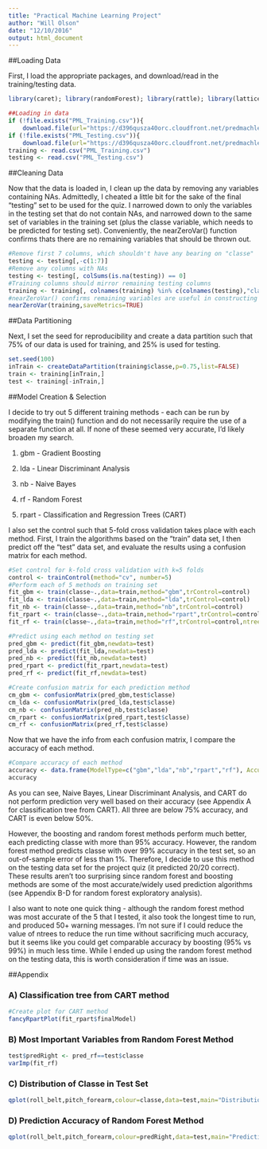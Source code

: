 ```yaml
---
title: "Practical Machine Learning Project"
author: "Will Olson"
date: "12/10/2016"
output: html_document
---
```

##Loading Data

First, I load the appropriate packages, and download/read in the training/testing data.

```r
library(caret); library(randomForest); library(rattle); library(lattice); library(ggplot2); library(gbm); library(survival); library(splines); library(parallel); library(plyr);
```

```r
##Loading in data
if (!file.exists("PML_Training.csv")){
    download.file(url="https://d396qusza40orc.cloudfront.net/predmachlearn/pml-training.csv", destfile="PML_Training.csv", method="curl")}
if (!file.exists("PML_Testing.csv")){
    download.file(url="https://d396qusza40orc.cloudfront.net/predmachlearn/pml-testing.csv", destfile="PML_Testing.csv", method="curl")}
training <- read.csv("PML_Training.csv")
testing <- read.csv("PML_Testing.csv")
```

##Cleaning Data

Now that the data is loaded in, I clean up the data by removing any variables containing NAs.  Admittedly, I cheated a little bit for the sake of the final "testing" set to be used for the quiz.  I narrowed down to only the variables in the testing set that do not contain NAs, and narrowed down to the same set of variables in the training set (plus the classe variable, which needs to be predicted for testing set).  Conveniently, the nearZeroVar() function confirms thats there are no remaining variables that should be thrown out.

```r
#Remove first 7 columns, which shouldn't have any bearing on "classe"
testing <- testing[,-c(1:7)]
#Remove any columns with NAs
testing <- testing[, colSums(is.na(testing)) == 0]
#Training columns should mirror remaining testing columns
training <- training[, colnames(training) %in% c(colnames(testing),"classe")]
#nearZeroVar() confirms remaining variables are useful in constructing prediction model
nearZeroVar(training,saveMetrics=TRUE)
```

##Data Partitioning

Next, I set the seed for reproducibility and create a data partition such that 75% of our data is used for training, and 25% is used for testing.

```r
set.seed(100)
inTrain <- createDataPartition(training$classe,p=0.75,list=FALSE)
train <- training[inTrain,]
test <- training[-inTrain,]
```

##Model Creation & Selection

I decide to try out 5 different training methods - each can be run by modifying the train() function and do not necessarily require the use of a separate function at all.  If none of these seemed very accurate, I'd likely broaden my search.

1) gbm - Gradient Boosting

2) lda - Linear Discriminant Analysis

3) nb - Naive Bayes

4) rf - Random Forest

5) rpart - Classification and Regression Trees (CART)

I also set the control such that 5-fold cross validation takes place with each method.  First, I train the algorithms based on the "train" data set, I then predict off the "test" data set, and evaluate the results using a confusion matrix for each method.  

```r
#Set control for k-fold cross validation with k=5 folds
control <- trainControl(method="cv", number=5)
#Perform each of 5 methods on training set
fit_gbm <- train(classe~.,data=train,method="gbm",trControl=control)
fit_lda <- train(classe~.,data=train,method="lda",trControl=control)
fit_nb <- train(classe~.,data=train,method="nb",trControl=control)
fit_rpart <- train(classe~.,data=train,method="rpart",trControl=control)
fit_rf <- train(classe~.,data=train,method="rf",trControl=control,ntree=50)
```
```r
#Predict using each method on testing set
pred_gbm <- predict(fit_gbm,newdata=test)
pred_lda <- predict(fit_lda,newdata=test)
pred_nb <- predict(fit_nb,newdata=test)
pred_rpart <- predict(fit_rpart,newdata=test)
pred_rf <- predict(fit_rf,newdata=test)
```
```r
#Create confusion matrix for each prediction method
cm_gbm <- confusionMatrix(pred_gbm,test$classe)
cm_lda <- confusionMatrix(pred_lda,test$classe)
cm_nb <- confusionMatrix(pred_nb,test$classe)
cm_rpart <- confusionMatrix(pred_rpart,test$classe)
cm_rf <- confusionMatrix(pred_rf,test$classe)
```

Now that we have the info from each confusion matrix, I compare the accuracy of each method.

```r
#Compare accuracy of each method
accuracy <- data.frame(ModelType=c("gbm","lda","nb","rpart","rf"), Accuracy=rbind(cm_gbm$overall[1],cm_lda$overall[1],cm_nb$overall[1],cm_rpart$overall[1],cm_rf$overall[1]))
accuracy
```

As you can see, Naive Bayes, Linear Discriminant Analysis, and CART do not perform prediction very well based on their accuracy (see Appendix A for classification tree from CART).  All three are below 75% accuracy, and CART is even below 50%.

However, the boosting and random forest methods perform much better, each predicting classe with more than 95% accuracy. However, the random forest method predicts classe with over 99% accuracy in the test set, so an out-of-sample error of less than 1%.  Therefore, I decide to use this method on the testing data set for the project quiz (it predicted 20/20 correct).  These results aren't too surprising since random forest and boosting methods are some of the most accurate/widely used prediction algorithms (see Appendix B-D for random forest exploratory analysis).

I also want to note one quick thing - although the random forest method was most accurate of the 5 that I tested, it also took the longest time to run, and produced 50+ warning messages.  I'm not sure if I could reduce the value of ntrees to reduce the run time without sacrificing much accuracy, but it seems like you could get comparable accuracy by boosting (95% vs 99%) in much less time.  While I ended up using the random forest method on the testing data, this is worth consideration if time was an issue.

##Appendix

### A) Classification tree from CART method

```r
#Create plot for CART method
fancyRpartPlot(fit_rpart$finalModel)
```

### B) Most Important Variables from Random Forest Method

```r
test$predRight <- pred_rf==test$classe
varImp(fit_rf)
```

### C) Distribution of Classe in Test Set

```r
qplot(roll_belt,pitch_forearm,colour=classe,data=test,main="Distribution of Classe")
```

### D) Prediction Accuracy of Random Forest Method

```r
qplot(roll_belt,pitch_forearm,colour=predRight,data=test,main="Predictions")
```

